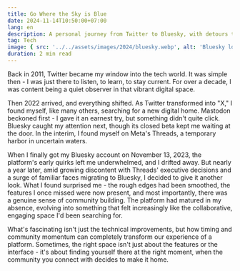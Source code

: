 ```yaml
---
title: Go Where the Sky is Blue
date: 2024-11-14T10:50:00+07:00
lang: en
description: A personal journey from Twitter to Bluesky, with detours through Mastodon and Threads, and finding that sometimes the right platform is all about timing and community.
tag: Tech
image: { src: '../../assets/images/2024/bluesky.webp', alt: 'Bluesky logo' }
duration: 2 min read
---
```


Back in 2011, Twitter became my window into the tech world. It was simple then - I was just there to listen, to learn, to stay current. For over a decade, I was content being a quiet observer in that vibrant digital space.

Then 2022 arrived, and everything shifted. As Twitter transformed into "X," I found myself, like many others, searching for a new digital home. Mastodon beckoned first - I gave it an earnest try, but something didn't quite click. Bluesky caught my attention next, though its closed beta kept me waiting at the door. In the interim, I found myself on Meta's Threads, a temporary harbor in uncertain waters.

When I finally got my Bluesky account on November 13, 2023, the platform's early quirks left me underwhelmed, and I drifted away. But nearly a year later, amid growing discontent with Threads' executive decisions and a surge of familiar faces migrating to Bluesky, I decided to give it another look. What I found surprised me - the rough edges had been smoothed, the features I once missed were now present, and most importantly, there was a genuine sense of community building. The platform had matured in my absence, evolving into something that felt increasingly like the collaborative, engaging space I'd been searching for.

What's fascinating isn't just the technical improvements, but how timing and community momentum can completely transform our experience of a platform. Sometimes, the right space isn't just about the features or the interface - it's about finding yourself there at the right moment, when the community you connect with decides to make it home.

<OEmbed client:only="vue" url="https://bsky.app/profile/vinh.dev/post/3lass2v2f6s2o" />